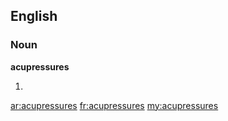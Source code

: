 ==English==

===Noun===
'''acupressures'''

# {{plural of|[[acupressure]]}}

[[ar:acupressures]]
[[fr:acupressures]]
[[my:acupressures]]